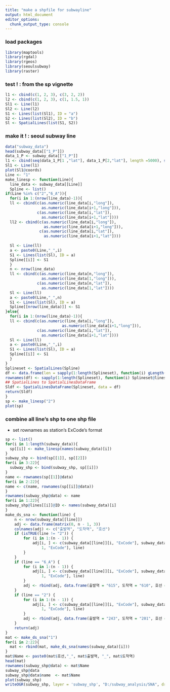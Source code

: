 ```yaml
---
title: "make a shpfile for subwayline"
output: html_document
editor_options: 
  chunk_output_type: console
---
```


### load packages
```r
library(maptools)
library(rgdal)
library(rgeos)
library(seoulsubway)
library(raster)
```

### test ! : from the sp vignette
```r
l1 <- cbind(c(1, 2, 3), c(3, 2, 2))
l2 <- cbind(c(1, 2, 3), c(1, 1.5, 1))
Sl1 <- Line(l1)
Sl2 <- Line(l2)
S1 <- Lines(list(Sl1), ID = "a")
S2 <- Lines(list(Sl2), ID = "b")
Sl <- SpatialLines(list(S1, S2))
```

### make it ! : seoul subway line
```r
data("subway_data")
head(subway_data[["1_P"]])
data_1_P <- subway_data[["1_P"]]
l1 <- cbind(seq(data_1_P[1 ,"lat"], data_1_P[2,"lat"], length =5000), seq(data_1_P[1 ,"long"], data_1_P[2,"long"], length =5000))
Sl1 <- Line(l1)
plot(Sl1@coords)
Line <- "1"
make_linesp <- function(Line){
  line_data <- subway_data[[Line]]
  Spline <- list()
if(Line %in% c("2","6_A")){
  for(i in 1:(nrow(line_data)-1)){
  ll <- cbind(c(as.numeric(line_data[i,"long"]),
                as.numeric(line_data[i+1,"long"])),
              c(as.numeric(line_data[i,"lat"]),
                as.numeric(line_data[i+1,"lat"])))
  ll2 <- cbind(c(as.numeric(line_data[i,"long"]),
                 as.numeric(line_data[i+1,"long"])),
               c(as.numeric(line_data[i,"lat"]),
                 as.numeric(line_data[i+1,"lat"])))
  
  Sl <- Line(ll)
  a <- paste0(Line,"_",i)
  S1 <- Lines(list(Sl), ID = a)
  Spline[[i]] <- S1
  }
  n <- nrow(line_data)
  ll <- cbind(c(as.numeric(line_data[n,"long"]),
                as.numeric(line_data[1,"long"])),
              c(as.numeric(line_data[n,"lat"]),
                as.numeric(line_data[1,"lat"])))
  Sl <- Line(ll)
  a <- paste0(Line,"_",n)
  S1 <- Lines(list(Sl), ID = a)
  Spline[[nrow(line_data)]] <- S1 
}else{  
  for(i in 1:(nrow(line_data)-1)){
  ll <- cbind(c(as.numeric(line_data[i,"long"]),
                         as.numeric(line_data[i+1,"long"])),
              c(as.numeric(line_data[i,"lat"]),
                as.numeric(line_data[i+1,"lat"])))
  Sl <- Line(ll)
  a <- paste0(Line,"_",i)
  S1 <- Lines(list(Sl), ID = a)
  Spline[[i]] <- S1
  }
}
Splineset <- SpatialLines(Spline)
df <- data.frame(len = sapply(1:length(Splineset), function(i) gLength(Splineset[i, ])))
rownames(df) <- sapply(1:length(Splineset), function(i) Splineset@lines[[i]]@ID)
## SpatialLines to SpatialLinesDataFrame
Sldf <- SpatialLinesDataFrame(Splineset, data = df)
return(Sldf)
}
sp <- make_linesp("2")
plot(sp)
```

### combine all line's shp to one shp file

* set rownames as station's ExCode's format
```r
sp <- list()
for(i in 1:length(subway_data)){
  sp[[i]] <- make_linesp(names(subway_data)[i])
}
subway_shp <- bind(sp[[1]], sp[[2]])
for(i in 3:22){
  subway_shp <- bind(subway_shp, sp[[i]])
}
name <- rownames(sp[[1]]@data)
for(i in 2:22){
name <- c(name, rownames(sp[[i]]@data))
}
rownames(subway_shp@data) <- name
for(i in 1:22){
subway_shp@lines[[i]]@ID <- names(subway_data)[i]
}
make_ds_sna <- function(line) {
    n <- nrow(subway_data[[line]])
    adj <- data.frame(matrix(0, n - 1, 3))
    colnames(adj) <- c("출발역", "도착역", "호선")
    if (isTRUE(line != "2")) {
        for (i in 1:(n - 1)) {
            adj[i, ] <- c(subway_data[[line]][i, "ExCode"], subway_data[[line]][i + 
                1, "ExCode"], line)
        }
    }
    if (line == "6_A") {
        for (i in 1:(n - 1)) {
            adj[i, ] <- c(subway_data[[line]][i, "ExCode"], subway_data[[line]][i + 
                1, "ExCode"], line)
        }
        adj <- rbind(adj, data.frame(출발역 = "615", 도착역 = "610", 호선 = "6_A"))
    }
    if (line == "2") {
        for (i in 1:(n - 1)) {
            adj[i, ] <- c(subway_data[[line]][i, "ExCode"], subway_data[[line]][i + 
                1, "ExCode"], line)
        }
        adj <- rbind(adj, data.frame(출발역 = "243", 도착역 = "201", 호선 = "2"))
    }
    return(adj)
}
mat <- make_ds_sna("1") 
for(i in 2:22){
  mat <- rbind(mat, make_ds_sna(names(subway_data)[i]))
}
mat$Name <- paste0(mat$호선,"_", mat$출발역, "_", mat$도착역)
head(mat)
rownames(subway_shp@data) <- mat$Name
subway_shp@data
subway_shp@data$name  <- mat$Name
plot(subway_shp)
writeOGR(subway_shp, layer = 'subway_shp', "D:/subway_analysis/SNA", driver="ESRI Shapefile")
```
